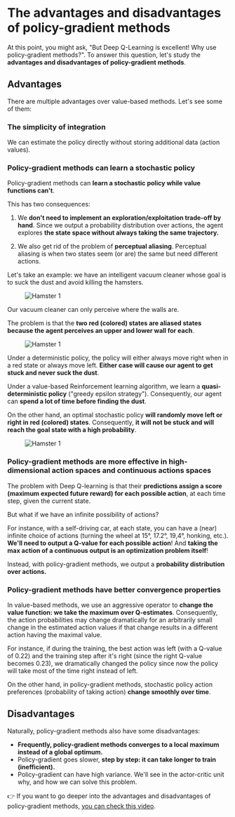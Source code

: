 # The advantages and disadvantages of policy-gradient methods

At this point, you might ask, "But Deep Q-Learning is excellent! Why use policy-gradient methods?". To answer this question, let's study the **advantages and disadvantages of policy-gradient methods**.

## Advantages

There are multiple advantages over value-based methods. Let's see some of them:

### The simplicity of integration

We can estimate the policy directly without storing additional data (action values).

### Policy-gradient methods can learn a stochastic policy

Policy-gradient methods can **learn a stochastic policy while value functions can't**.

This has two consequences:

1. We **don't need to implement an exploration/exploitation trade-off by hand**. Since we output a probability distribution over actions, the agent explores **the state space without always taking the same trajectory.**

2. We also get rid of the problem of **perceptual aliasing**. Perceptual aliasing is when two states seem (or are) the same but need different actions.

Let's take an example: we have an intelligent vacuum cleaner whose goal is to suck the dust and avoid killing the hamsters.

<figure class="image table text-center m-0 w-full">
  <img src="https://huggingface.co/datasets/huggingface-deep-rl-course/course-images/resolve/main/en/unit6/hamster1.jpg" alt="Hamster 1"/>
</figure>

Our vacuum cleaner can only perceive where the walls are.

The problem is that the **two red (colored) states are aliased states because the agent perceives an upper and lower wall for each**.

<figure class="image table text-center m-0 w-full">
  <img src="https://huggingface.co/datasets/huggingface-deep-rl-course/course-images/resolve/main/en/unit6/hamster2.jpg" alt="Hamster 1"/>
</figure>

Under a deterministic policy, the policy will either always move right when in a red state or always move left. **Either case will cause our agent to get stuck and never suck the dust**.

Under a value-based Reinforcement learning algorithm, we learn a **quasi-deterministic policy** ("greedy epsilon strategy"). Consequently, our agent can **spend a lot of time before finding the dust**.

On the other hand, an optimal stochastic policy **will randomly move left or right in red (colored) states**. Consequently, **it will not be stuck and will reach the goal state with a high probability**.

<figure class="image table text-center m-0 w-full">
  <img src="https://huggingface.co/datasets/huggingface-deep-rl-course/course-images/resolve/main/en/unit6/hamster3.jpg" alt="Hamster 1"/>
</figure>

### Policy-gradient methods are more effective in high-dimensional action spaces and continuous actions spaces

The problem with Deep Q-learning is that their **predictions assign a score (maximum expected future reward) for each possible action**, at each time step, given the current state.

But what if we have an infinite possibility of actions?

For instance, with a self-driving car, at each state, you can have a (near) infinite choice of actions (turning the wheel at 15°, 17.2°, 19,4°, honking, etc.). **We'll need to output a Q-value for each possible action**! And **taking the max action of a continuous output is an optimization problem itself**!

Instead, with policy-gradient methods, we output a **probability distribution over actions.**

### Policy-gradient methods have better convergence properties

In value-based methods, we use an aggressive operator to **change the value function: we take the maximum over Q-estimates**.
Consequently, the action probabilities may change dramatically for an arbitrarily small change in the estimated action values if that change results in a different action having the maximal value.

For instance, if during the training, the best action was left (with a Q-value of 0.22) and the training step after it's right (since the right Q-value becomes 0.23), we dramatically changed the policy since now the policy will take most of the time right instead of left.

On the other hand, in policy-gradient methods, stochastic policy action preferences (probability of taking action) **change smoothly over time**.

## Disadvantages

Naturally, policy-gradient methods also have some disadvantages:

- **Frequently, policy-gradient methods converges to a local maximum instead of a global optimum.**
- Policy-gradient goes slower, **step by step: it can take longer to train (inefficient).**
- Policy-gradient can have high variance. We'll see in the actor-critic unit why, and how we can solve this problem.

👉 If you want to go deeper into the advantages and disadvantages of policy-gradient methods, [you can check this video](https://youtu.be/y3oqOjHilio).
